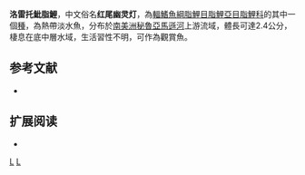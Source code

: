 {{Speciesbox 
| taxon = Hyphessobrycon loretoensis
| status = NE
| status_system = IUCN3.1
| authority =  [[Ladiges|Ladiges]], 1938
| synonyms = 
}}
'''洛雷托魮脂鯉'''，中文俗名'''红尾幽灵灯'''，為[[輻鰭魚綱|輻鰭魚綱]][[脂鯉目|脂鯉目]][[脂鯉亞目|脂鯉亞目]][[脂鯉科|脂鯉科]]的其中一個[[種|種]]，為熱帶淡水魚，分布於[[南美洲|南美洲]][[秘魯|秘魯]][[亞馬遜河|亞馬遜河]]上游流域，體長可達2.4公分，棲息在底中層水域，生活習性不明，可作為觀賞魚。

==参考文献==
{{refbegin}}
*{{FishBase_species|genus=Hyphessobrycon|species=loretoensis|year=2013|month=12}}
{{refend}}

== 扩展阅读 ==
{{refbegin}}
*{{wikispecies-inline|Hyphessobrycon loretoensis|洛雷托魮脂鯉}}
{{refend}}
{{Taxonbar|from=Q1259469}}

[[Category:觀賞魚|L]]
[[Category:魮脂鯉屬|L]]
